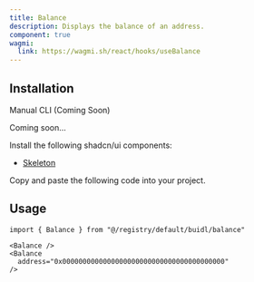 ```yaml
---
title: Balance
description: Displays the balance of an address.
component: true
wagmi:
  link: https://wagmi.sh/react/hooks/useBalance
---
```


<ComponentPreview
  name="balance-demo"
  className="[&_.preview>[data-orientation=vertical]]:sm:max-w-[70%]"
/>

## Installation

<Tabs defaultValue="manual">

<TabsList>
  <TabsTrigger value="manual">Manual</TabsTrigger>
  <TabsTrigger disabled={true} value="cli">
    CLI (Coming Soon)
  </TabsTrigger>
</TabsList>

<TabsContent value="cli">

<Steps>

<Step>Coming soon...</Step>

</Steps>

</TabsContent>

<TabsContent value="manual">

<Steps>

<Step>Install the following shadcn/ui components:</Step>

- [Skeleton](https://ui.shadcn.com/docs/components/skeleton)

<Step>Copy and paste the following code into your project.</Step>

<ComponentSource name="balance" />

</Steps>

</TabsContent>

</Tabs>

## Usage

```tsx
import { Balance } from "@/registry/default/buidl/balance"
```

```tsx
<Balance />
<Balance
  address="0x0000000000000000000000000000000000000000"
/>
```
